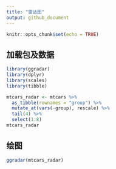 ```yaml
---
title: "雷达图"
output: github_document
---
```


```r
knitr::opts_chunk$set(echo = TRUE)
```

## 加载包及数据

```r
library(ggradar)
library(dplyr)
library(scales)
library(tibble)

mtcars_radar <- mtcars %>% 
  as_tibble(rownames = "group") %>% 
  mutate_at(vars(-group), rescale) %>% 
  tail(4) %>% 
  select(1:8)
mtcars_radar

```

## 绘图
```r
ggradar(mtcars_radar)
```
